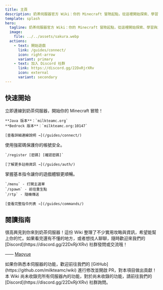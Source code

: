 ```yaml
---
title: 主頁
description: 奶茶伺服器官方 Wiki：你的 Minecraft 冒險起點，從這裡開始探索、學習與創造。
template: splash
hero:
  tagline: 奶茶伺服器官方 Wiki：你的 Minecraft 冒險起點，從這裡開始探索、學習與創造。
  image:
    file: ../../assets/sakura.webp
  actions:
    - text: 開始遊戲
      link: /guides/connect/
      icon: right-arrow
      variant: primary
    - text: 加入 Discord 社群
      link: https://discord.gg/22DxRjrXRv
      icon: external
      variant: secondary
---
```



## 快速開始

<CardGrid stagger>
  <Card title="連線到伺服器" icon="rocket">
    立即連線到奶茶伺服器，開始你的 Minecraft 冒險！
    
    **Java 版本**：`milkteamc.org`  
    **Bedrock 版本**：`milkteamc.org:10147`
    
    [查看詳細連線說明 →](/guides/connect/)
  </Card>
  
  <Card title="註冊帳號" icon="user">
    使用強密碼保護你的帳號安全。
    
    `/register [密碼] [確認密碼]`
    
    [了解更多註冊資訊 →](/guides/auth/)
  </Card>
  
  <Card title="基礎指令" icon="list-format">
    掌握基本指令讓你的遊戲體驗更順暢。
    
    `/menu` - 打開主選單  
    `/spawn` - 前往重生點  
    `/rtp` - 隨機傳送
    
    [查看完整指令列表 →](/guides/commands/)
  </Card>
</CardGrid>

## 閱讀指南

<Aside type="tip" title="歡迎來到奶茶伺服器！">
很高興見到你來到奶茶伺服器！這份 Wiki 整理了不少實用攻略與資訊，希望能幫上你的忙。如果看完還有不懂的地方，或者想找人聊聊，隨時歡迎來我們的 [Discord](https://discord.gg/22DxRjrXRv) 社群發問或交流哦！

—— [Maoyue](https://maoyue.tw)
</Aside>

<CardGrid>
  <Card title="參與貢獻" icon="github">
    如果你熟悉本伺服器的功能，歡迎前往我們的 [GitHub](https://github.com/milkteamc/wiki) 進行修改並開啟 PR，對本項目做出貢獻！
  </Card>
  
  <Card title="尋求幫助" icon="information">
    本 Wiki 尚未收錄完所有伺服器內的功能，對於尚未收錄的功能，請前往我們的 [Discord](https://discord.gg/22DxRjrXRv) 社群詢問。
  </Card>
</CardGrid>